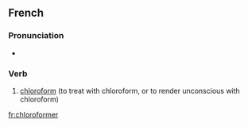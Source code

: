 ==French==

===Pronunciation===
* {{IPA|/klɔ.ʁɔ.fɔʁ.me/|lang=fr}}

===Verb===
{{infl|fr|verb}}

# [[chloroform]] (to treat with chloroform, or to render unconscious with chloroform)

{{tbot entry|French|chloroform|2008|January|fr}}

[[fr:chloroformer]]
